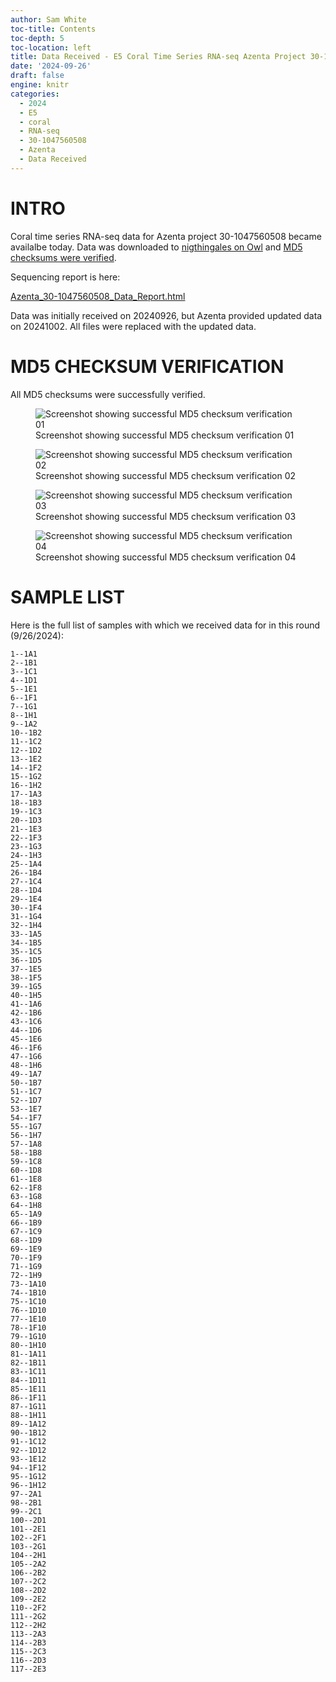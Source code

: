 ```yaml
---
author: Sam White
toc-title: Contents
toc-depth: 5
toc-location: left
title: Data Received - E5 Coral Time Series RNA-seq Azenta Project 30-1047560508
date: '2024-09-26'
draft: false
engine: knitr
categories: 
  - 2024
  - E5
  - coral
  - RNA-seq
  - 30-1047560508
  - Azenta
  - Data Received
---
```

# INTRO

Coral time series RNA-seq data for Azenta project 30-1047560508 became availalbe today. Data was downloaded to [nigthingales on Owl](https://owl.fish.washington.edu/nightingales/E5-coral-time-series/30-1047560508/) and [MD5 checksums were verified](#md5-checksum-verification).

Sequencing report is here:

[Azenta_30-1047560508_Data_Report.html](https://owl.fish.washington.edu/nightingales/E5-coral-time-series/30-1047560508/Azenta_30-1047560508_Data_Report.html)

::: {.callout-note}
Data was initially received on 20240926, but Azenta provided updated data on 20241002. All files were replaced with the updated data.
:::

# MD5 CHECKSUM VERIFICATION

All MD5 checksums were successfully verified.

![Screenshot showing successful MD5 checksum verification 01](./20240926-E5-coral-RNAseq-checksums-01.png){#fig-MD5-checksum-verification-01 fig-alt="MD5 checksum verification 01" .lightbox}

![Screenshot showing successful MD5 checksum verification 02](./20240926-E5-coral-RNAseq-checksums-02.png){#fig-MD5-checksum-verification-02 fig-alt="MD5 checksum verification 02" .lightbox}

![Screenshot showing successful MD5 checksum verification 03](./20240926-E5-coral-RNAseq-checksums-03.png){#fig-MD5-checksum-verification-03 fig-alt="MD5 checksum verification 03" .lightbox}

![Screenshot showing successful MD5 checksum verification 04](./20240926-E5-coral-RNAseq-checksums-04.png){#fig-MD5-checksum-verification-04 fig-alt="MD5 checksum verification 04" .lightbox}

# SAMPLE LIST

Here is the full list of samples with which we received data for in this round (9/26/2024):

```
1--1A1
2--1B1
3--1C1
4--1D1
5--1E1
6--1F1
7--1G1
8--1H1
9--1A2
10--1B2
11--1C2
12--1D2
13--1E2
14--1F2
15--1G2
16--1H2
17--1A3
18--1B3
19--1C3
20--1D3
21--1E3
22--1F3
23--1G3
24--1H3
25--1A4
26--1B4
27--1C4
28--1D4
29--1E4
30--1F4
31--1G4
32--1H4
33--1A5
34--1B5
35--1C5
36--1D5
37--1E5
38--1F5
39--1G5
40--1H5
41--1A6
42--1B6
43--1C6
44--1D6
45--1E6
46--1F6
47--1G6
48--1H6
49--1A7
50--1B7
51--1C7
52--1D7
53--1E7
54--1F7
55--1G7
56--1H7
57--1A8
58--1B8
59--1C8
60--1D8
61--1E8
62--1F8
63--1G8
64--1H8
65--1A9
66--1B9
67--1C9
68--1D9
69--1E9
70--1F9
71--1G9
72--1H9
73--1A10
74--1B10
75--1C10
76--1D10
77--1E10
78--1F10
79--1G10
80--1H10
81--1A11
82--1B11
83--1C11
84--1D11
85--1E11
86--1F11
87--1G11
88--1H11
89--1A12
90--1B12
91--1C12
92--1D12
93--1E12
94--1F12
95--1G12
96--1H12
97--2A1
98--2B1
99--2C1
100--2D1
101--2E1
102--2F1
103--2G1
104--2H1
105--2A2
106--2B2
107--2C2
108--2D2
109--2E2
110--2F2
111--2G2
112--2H2
113--2A3
114--2B3
115--2C3
116--2D3
117--2E3
```